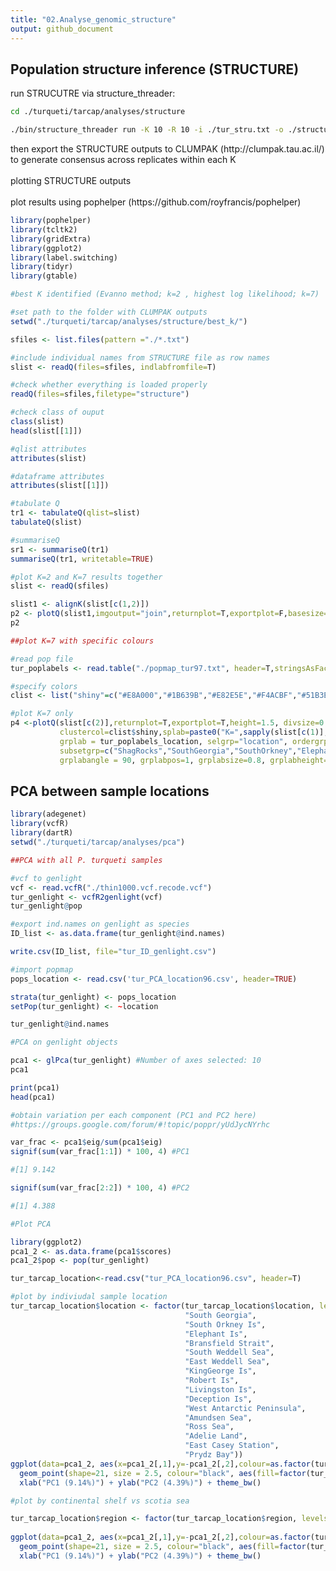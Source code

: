 ```yaml
---
title: "02.Analyse_genomic_structure"
output: github_document
---
```

## Population structure inference (STRUCTURE)

run STRUCUTRE via structure_threader: 
```bash
cd ./turqueti/tarcap/analyses/structure

./bin/structure_threader run -K 10 -R 10 -i ./tur_stru.txt -o ./structure/results -t 20 -st ./bin/structure
```

then export the STRUCTURE outputs to CLUMPAK (http://clumpak.tau.ac.il/) to generate consensus across replicates within each K  
<br>
plotting STRUCTURE outputs  
<br>
plot results using pophelper (https://github.com/royfrancis/pophelper)
```r
library(pophelper)
library(tcltk2)
library(gridExtra)
library(ggplot2)
library(label.switching)
library(tidyr)
library(gtable)

#best K identified (Evanno method; k=2 , highest log likelihood; k=7)

#set path to the folder with CLUMPAK outputs
setwd("./turqueti/tarcap/analyses/structure/best_k/")

sfiles <- list.files(pattern ="./*.txt")

#include individual names from STRUCTURE file as row names
slist <- readQ(files=sfiles, indlabfromfile=T)

#check whether everything is loaded properly
readQ(files=sfiles,filetype="structure")

#check class of ouput
class(slist)
head(slist[[1]])

#qlist attributes
attributes(slist)

#dataframe attributes
attributes(slist[[1]])

#tabulate Q
tr1 <- tabulateQ(qlist=slist)
tabulateQ(slist)

#summariseQ
sr1 <- summariseQ(tr1)
summariseQ(tr1, writetable=TRUE)

#plot K=2 and K=7 results together
slist <- readQ(sfiles)

slist1 <- alignK(slist[c(1,2)])
p2 <- plotQ(slist1,imgoutput="join",returnplot=T,exportplot=F,basesize=11)
p2

##plot K=7 with specific colours 

#read pop file
tur_poplabels <- read.table("./popmap_tur97.txt", header=T,stringsAsFactors=F)

#specify colors
clist <- list("shiny"=c("#E8A000","#1B639B","#E82E5E","#F4ACBF","#51B3EB","#369F72","#A0B1BA"))

#plot K=7 only
p4 <-plotQ(slist[c(2)],returnplot=T,exportplot=T,height=1.5, divsize=0.2, exportpath=getwd(), imgtype="pdf", dpi=900,showindlab=T,
           clustercol=clist$shiny,splab=paste0("K=",sapply(slist[c(1)],ncol)),
           grplab = tur_poplabels_location, selgrp="location", ordergrp=T, 
           subsetgrp=c("ShagRocks","SouthGeorgia","SouthOrkney","ElephantIs","SouthShetland","BransfieldStrait","SouthWeddellSea", "EastWeddellSea","WestAntPeninsula","Amundsen","RossSea","EAAdelie","EACasey","EAPrydz"),
           grplabangle = 90, grplabpos=1, grplabsize=0.8, grplabheight=0.1, indlabheight=0.1, indlabsize=1, showlegend=T, showdiv = FALSE, sortind="all")
```

## PCA between sample locations 
```r
library(adegenet)
library(vcfR)
library(dartR)
setwd("./turqueti/tarcap/analyses/pca")

##PCA with all P. turqueti samples

#vcf to genlight
vcf <- read.vcfR("./thin1000.vcf.recode.vcf")
tur_genlight <- vcfR2genlight(vcf)
tur_genlight@pop

#export ind.names on genlight as species
ID_list <- as.data.frame(tur_genlight@ind.names)

write.csv(ID_list, file="tur_ID_genlight.csv")

#import popmap
pops_location <- read.csv('tur_PCA_location96.csv', header=TRUE)

strata(tur_genlight) <- pops_location
setPop(tur_genlight) <- ~location

tur_genlight@ind.names

#PCA on genlight objects

pca1 <- glPca(tur_genlight) #Number of axes selected: 10
pca1

print(pca1)
head(pca1)

#obtain variation per each component (PC1 and PC2 here)
#https://groups.google.com/forum/#!topic/poppr/yUdJycNYrhc

var_frac <- pca1$eig/sum(pca1$eig)
signif(sum(var_frac[1:1]) * 100, 4) #PC1

#[1] 9.142

signif(sum(var_frac[2:2]) * 100, 4) #PC2

#[1] 4.388

#Plot PCA

library(ggplot2)
pca1_2 <- as.data.frame(pca1$scores)
pca1_2$pop <- pop(tur_genlight)

tur_tarcap_location<-read.csv("tur_PCA_location96.csv", header=T)

#plot by indiviudal sample location 
tur_tarcap_location$location <- factor(tur_tarcap_location$location, levels = c("Shag Rocks",
                                       "South Georgia",
                                       "South Orkney Is",
                                       "Elephant Is",
                                       "Bransfield Strait",
                                       "South Weddell Sea",
                                       "East Weddell Sea",
                                       "KingGeorge Is",
                                       "Robert Is",
                                       "Livingston Is",
                                       "Deception Is",
                                       "West Antarctic Peninsula",
                                       "Amundsen Sea",
                                       "Ross Sea",
                                       "Adelie Land",
                                       "East Casey Station",
                                       "Prydz Bay"))
ggplot(data=pca1_2, aes(x=pca1_2[,1],y=-pca1_2[,2],colour=as.factor(tur_tarcap_location$location), frame = T)) +
  geom_point(shape=21, size = 2.5, colour="black", aes(fill=factor(tur_tarcap_location$location)))  +  scale_fill_manual(values = c('#e6194b', '#3cb44b', '#ffe119', '#4363d8', '#f58231', '#911eb4', '#46f0f0', '#f032e6', '#bcf60c', '#fabebe', '#008080', 'black', '#e6beff', '#9a6324', '#fffac8',  '#aaffc3', 'grey')) +
  xlab("PC1 (9.14%)") + ylab("PC2 (4.39%)") + theme_bw() 

#plot by continental shelf vs scotia sea 

tur_tarcap_location$region <- factor(tur_tarcap_location$region, levels = c("shelf",
                                                                                "scotia"))
ggplot(data=pca1_2, aes(x=pca1_2[,1],y=-pca1_2[,2],colour=as.factor(tur_tarcap_location$region), frame = T)) +
  geom_point(shape=21, size = 2.5, colour="black", aes(fill=factor(tur_tarcap_location$region)))  +  scale_fill_manual(values = c('#1b9e77', '#d95f02')) +
  xlab("PC1 (9.14%)") + ylab("PC2 (4.39%)") + theme_bw() 
```

